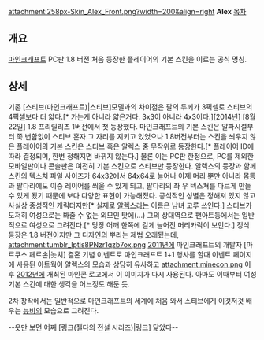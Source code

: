 attachment:258px-Skin_Alex_Front.png?width=200&align=right
'''Alex'''
[[목차]]
== 개요 ==
[[마인크래프트]] PC판 1.8 버전 처음 등장한 플레이어의 기본 스킨을 이르는 공식 명칭.
== 상세 ==
기존 [스티브(마인크래프트)|스티브]모델과의 차이점은 팔의 두께가 3픽셀로 스티브의 4픽셀보다 더 얇다.[* 가는게 아니라 얇은거다. 3x3이 아니라 4x3이다.][2014년] [8월 22일] 1.8 프리릴리즈 1버전에서 첫 등장했다.
마인크래프트의 기본 스킨은 알파시절부터 쭉 변함없이 스티브 혼자 그 자리를 지키고 있었으나 1.8버전부터는 스킨을 씌우지 않은 플레이어의 기본 스킨은 스티브 혹은 알렉스 중 무작위로 등장한다.[* 플레이어 ID에 따라 결정되며, 한번 정해지면 바뀌지 않는다.] 물론 이는 PC판 한정으로, PC를 제외한 모바일판이나 콘솔판은 여전히 기본 스킨으로 스티브만 등장한다. 알렉스의 등장과 함께 스킨의 텍스처 파일 사이즈가 64x32에서 64x64로 늘어나 이제 머리 뿐만 아니라 몸통과 팔다리에도 이중 레이어를 씌울 수 있게 되고, 팔다리의 좌 우 텍스쳐를 다르게 만들 수 있게 됬기 때문에 보다 다양한 표현이 가능해졌다.
공식적인 성별은 정해져 있지 않고 사실상 중성적인 캐릭터지만[* 실제로 [[알렉스]]라는 이름은 남녀 고루 쓰인다.] 스티브가 도저히 여성으로는 봐줄 수 없는 외모인 탓에(...) 그의 상대역으로 팬아트등에서는 일반적으로 여성으로 그려진다.[* 당장 어깨 한쪽에 길게 늘어진 머리카락이 보인다.]
정식 등장은 1.8 버전이지만 그 디자인의 뿌리는 제법 오래됬는데,
attachment:tumblr_lptis8PNzr1qzb7ox.png
[[2011년]]에 마인크래프트의 개발자 [마르쿠스 페르손|놋치] 결혼 기념 이벤트로 마인크래프트 1+1 행사를 할때 이벤트 페이지에 사용된 아트웍이 알렉스의 모습과 상당히 유사하고
attachment:minecon.png
이후 [[2012년]]에 개최된 마인콘 로고에서 이 이미지가 다시 사용된다. 아마도 이때부터 여성 기본 스킨에 대한 생각을 어느정도 해둔 듯.

2차 창작에서는 일반적으로 마인크래프트의 세계에 처음 와서 스티브에게 이것저것 배우는 [[뉴비]]의 모습으로 그려진다.

--옷만 보면 어째 [링크(젤다의 전설 시리즈)|링크] 닮았다--
